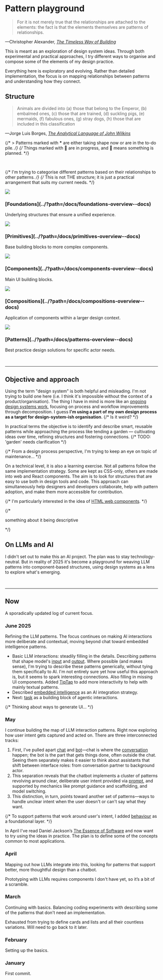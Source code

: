 
<Meta title="Introduction" />

<h1>Pattern playground</h1>

<div class="docs-quote">
<blockquote>
  For it is not merely true that the relationships are attached to the elements: the fact is that the elements themselves are patterns of relationships.
</blockquote>
—Christopher Alexander, <cite><a href="https://en.wikipedia.org/wiki/The_Timeless_Way_of_Building">The Timeless Way of Building</a></cite>
</div>


<p className="lead">This is meant as an exploration of design system ideas. Through both experimental and practical approaches, I try different ways to organise and compose some of the elements of my design practice.</p>

<p className="lead">Everything here is exploratory and evolving. Rather than detailed implementation, the focus is on mapping relationships between patterns and understanding how they connect.</p>


## Structure

<div class="docs-quote">
<blockquote>
  Animals are divided into (a) those that belong to the Emperor, (b) embalmed ones, (c) those that are trained, (d) suckling pigs, (e) mermaids, (f) fabulous ones, (g) stray dogs, (h) those that are included in this classification
</blockquote>
—Jorge Luis Borges, <cite><a href="https://en.wikipedia.org/wiki/The_Analytical_Language_of_John_Wilkins">The Analytical Language of John Wilkins</a></cite>
</div>

{/* > Patterns marked with __*__ are either taking shape now or are in the to-do pile. */}
{/* Things marked with 🚧 are in progress, and 📅 means something is planned. */}

<br />

{/* I'm trying to categorise different patterns based on their relationships to other patterns. */}
{/* This is not THE structure; it is just a practical arrangement that suits my current needs. */}

<section id="docs-intro-structure" className="layout-grid" style={{'--layout-grid-gap': '0vmax 4vmax', '--layout-grid-min': '24ch'}}>

  <article>
    <img className="docs-intro-img" src="./foundations.png" />
    <h3 style={{marginBlock: '1rem'}}>[Foundations](../?path=/docs/foundations-overview--docs)</h3>
    <p>Underlying structures that ensure a unified experience.</p>
  </article>

  <article>
    <img className="docs-intro-img" src="./primitives.png" />
    <h3 style={{marginBlock: '1rem'}}>[Primitives](../?path=/docs/primitives-overview--docs)</h3>
    <p>Base building blocks to more complex components.</p>
  </article>

  <article>
    <img className="docs-intro-img" src="./components.png" />
    <h3 style={{marginBlock: '1rem'}}>[Components](../?path=/docs/components-overview--docs)</h3>
    <p>Main UI building blocks.</p>
  </article>

  <article>
    <img className="docs-intro-img" src="./compositions.png"/>
    <h3 style={{marginBlock: '1rem'}}>[Compositions](../?path=/docs/compositions-overview--docs)</h3>
    <p>Application of components within a larger design context.</p>
  </article>

  <article>
    <img className="docs-intro-img" src="./patterns.png" />
    <h3 style={{marginBlock: '1rem'}}>[Patterns](../?path=/docs/patterns-overview--docs)</h3>
    <p>Best practice design solutions for specific actor needs.</p>
  </article>

</section>
<br />
<hr />

<h2>Objective and approach</h2>

Using the term "design system" is both helpful and misleading. I'm not trying to build one here (i.e. I think it's impossible without the context of a product/organisation).
The thing I have in mind is more like an [ongoing design systems work](https://24ways.org/2019/there-is-no-design-system/), focusing on process and workflow improvements through decomposition. I guess **I'm using a part of my own design process as a target for design-system-ish organisation**.
{/* Is it weird? */}

In practical terms the objective is to identify and describe smart, reusable patterns while approaching the process like tending a garden &mdash; cultivating ideas over time, refining structures and fostering connections.
{/* TODO: 'garden' needs clarification */}

{/* From a design process perspective, I'm trying to keep an eye on topic of maintenance... */}

On a technical level, it is also a learning exercise. Not all patterns follow the same implementation strategy. Some are kept as CSS-only, others are made into web and React components.
The aim is to look for structures that are easy to use both in design tools and code. This approach can simultaneously help designers and developers collaborate, help with pattern adoption, and make them more accessible for contribution.

{/* I'm particularly interested in the idea of [HTML web components](https://adactio.com/journal/20618). */}

{/* <p>something about it being descriptive</p> */}

## On LLMs and AI

I didn't set out to make this an AI project. The plan was to stay technology-neutral. But in reality of 2025 it's become a playground for weaving LLM patterns into component-based structures, using design systems as a lens to explore what's emerging.

<br />
<hr />

## Now

A sporadically updated log of current focus.

### June 2025

Refining the LLM patterns. The focus continues on making AI interactions more
deliberate and contextual, moving beyond chat toward embedded
intelligence patterns.
- Basic LLM interactions: steadily filling in the details. Describing patterns that shape model's [input](../?path=/docs/patterns-prompt--docs) and [output](../?path=/docs/patterns-generated-content--docs). Where possible (and makes sense), I'm trying to describe these patterns generically, without tying them specifically to AI. I'm not entirely sure yet how useful this approach is, but it seems to spark interesting connections. Also filling in missing UI components. Added [TipTap](https://tiptap.dev/) to add more interactivity to help with mainly textual patterns.
- Described [embedded intelligence](../?path=/docs/patterns-embedded-intelligence--docs) as an AI integration strategy.
- Next: [task](../?path=/docs/concepts-task--docs) as a building block of agentic interactions.

{/* Thinking about ways to generate UI... */}

### May

I continue building the map of LLM interaction patterns. Right now exploring how user intent gets captured and acted on. There are three interconnected tracks:
1. First, I've pulled apart [chat](../?path=/docs/compositions-messaging--docs) and [bot](../?path=/docs/patterns-bot--docs)—chat is where the [conversation](../?path=/docs/patterns-conversation--docs) happen; the bot is the part that gets things done, often outside the chat. Seeing them separately makes it easier to think about assistants that shift between interface roles: from conversation partner to background actor.
2. This separation reveals that the chatbot implements a cluster of patterns revolving around clear, deliberate user intent provided via [prompt](../?path=/docs/patterns-prompt--docs), and supported by mechanics like prompt guidance and scaffolding, and model switching.
3. This distinction, in turn, points toward another set of patterns—ways to handle unclear intent when the user doesn't or can't say what they want.

{/* To support patterns that work around user's intent, I added [behaviour](../?path=/docs/foundations-intent-interaction--docs) as a foundational layer. */}

In April I've read Daniel Jackson’s [The Essence of Software](https://essenceofsoftware.com/) and now want to try using the ideas in practice.
The plan is to define some of the concepts common to most applications.

### April

Mapping out how LLMs integrate into this, looking for patterns that support better, more thoughtful design than a chatbot.

Prototyping with LLMs requires components I don't have yet, so it’s a bit of a scramble.

### March

Continuing with basics. Balancing coding experiments with describing some of the patterns that don't need an implementation.

Exhausted from trying to define cards and lists and all their countless variations. Will need to go back to it later.

### February

Setting up the basics.

### January

First commit.